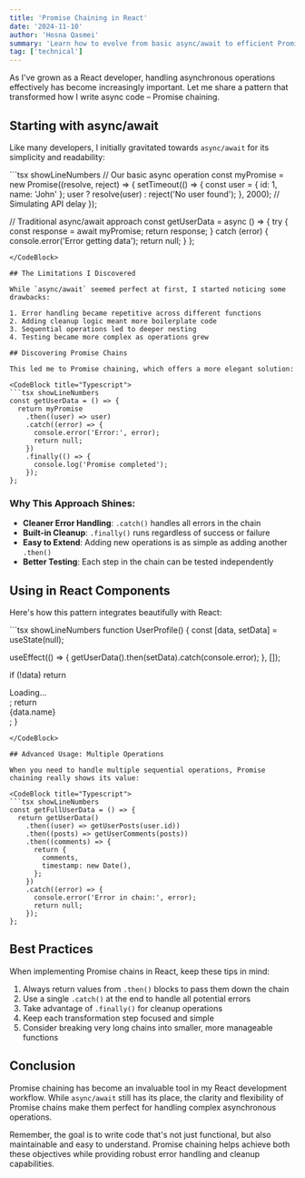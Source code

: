 ```yaml
---
title: 'Promise Chaining in React'
date: '2024-11-10'
author: 'Hosna Qasmei'
summary: 'Learn how to evolve from basic async/await to efficient Promise chaining in React applications.'
tag: ['technical']
---
```


As I've grown as a React developer, handling asynchronous operations effectively has become increasingly important. Let me share a pattern that transformed how I write async code – Promise chaining.

## Starting with async/await

Like many developers, I initially gravitated towards `async/await` for its simplicity and readability:

<CodeBlock title="Typescript">
```tsx showLineNumbers
// Our basic async operation
const myPromise = new Promise((resolve, reject) => {
  setTimeout(() => {
    const user = { id: 1, name: 'John' };
    user ? resolve(user) : reject('No user found');
  }, 2000); // Simulating API delay
});

// Traditional async/await approach
const getUserData = async () => {
try {
const response = await myPromise;
return response;
} catch (error) {
console.error('Error getting data');
return null;
}
};

```
</CodeBlock>

## The Limitations I Discovered

While `async/await` seemed perfect at first, I started noticing some drawbacks:

1. Error handling became repetitive across different functions
2. Adding cleanup logic meant more boilerplate code
3. Sequential operations led to deeper nesting
4. Testing became more complex as operations grew

## Discovering Promise Chains

This led me to Promise chaining, which offers a more elegant solution:

<CodeBlock title="Typescript">
```tsx showLineNumbers
const getUserData = () => {
  return myPromise
    .then((user) => user)
    .catch((error) => {
      console.error('Error:', error);
      return null;
    })
    .finally(() => {
      console.log('Promise completed');
    });
};
```
</CodeBlock>

### Why This Approach Shines:

- **Cleaner Error Handling**: `.catch()` handles all errors in the chain
- **Built-in Cleanup**: `.finally()` runs regardless of success or failure
- **Easy to Extend**: Adding new operations is as simple as adding another `.then()`
- **Better Testing**: Each step in the chain can be tested independently

## Using in React Components

Here's how this pattern integrates beautifully with React:

<CodeBlock title="Typescript">
```tsx showLineNumbers
function UserProfile() {
  const [data, setData] = useState(null);

useEffect(() => {
getUserData().then(setData).catch(console.error);
}, []);

if (!data) return <div>Loading...</div>;
return <div>{data.name}</div>;
}

```
</CodeBlock>

## Advanced Usage: Multiple Operations

When you need to handle multiple sequential operations, Promise chaining really shows its value:

<CodeBlock title="Typescript">
```tsx showLineNumbers
const getFullUserData = () => {
  return getUserData()
    .then((user) => getUserPosts(user.id))
    .then((posts) => getUserComments(posts))
    .then((comments) => {
      return {
        comments,
        timestamp: new Date(),
      };
    })
    .catch((error) => {
      console.error('Error in chain:', error);
      return null;
    });
};
```
</CodeBlock>

## Best Practices

When implementing Promise chains in React, keep these tips in mind:

1. Always return values from `.then()` blocks to pass them down the chain
2. Use a single `.catch()` at the end to handle all potential errors
3. Take advantage of `.finally()` for cleanup operations
4. Keep each transformation step focused and simple
5. Consider breaking very long chains into smaller, more manageable functions

## Conclusion

Promise chaining has become an invaluable tool in my React development workflow. While `async/await` still has its place, the clarity and flexibility of Promise chains make them perfect for handling complex asynchronous operations.

Remember, the goal is to write code that's not just functional, but also maintainable and easy to understand. Promise chaining helps achieve both these objectives while providing robust error handling and cleanup capabilities.
